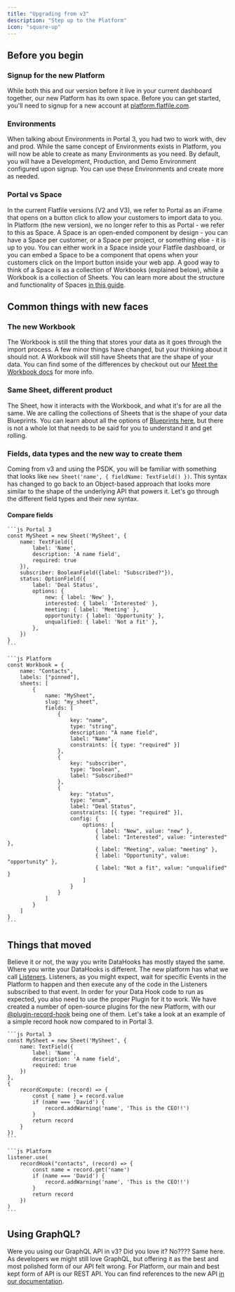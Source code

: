 ```yaml
---
title: "Upgrading from v3"
description: "Step up to the Platform"
icon: "square-up"
---
```


## Before you begin
### Signup for the new Platform
While both this and our version before it live in your current dashboard together, our new Platform has its own space. Before you can get started, you'll need to signup for a new account at [platform.flatfile.com](https://platform.flatfile.com).

### Environments
When talking about Environments in Portal 3, you had two to work with, dev and prod. While the same concept of Environments exists in Platform, you will now be able to create as many Environments as you need. By default, you will have a Development, Production, and Demo Environment configured upon signup. You can use these Environments and create more as needed.

### Portal vs Space
In the current Flatfile versions (V2 and V3), we refer to Portal as an iFrame that opens on a button click to allow your customers to import data to you. In Platform (the new version), we no longer refer to this as Portal - we refer to this as Space. A Space is an open-ended component by design - you can have a Space per customer, or a Space per project, or something else - it is up to you. You can either work in a Space inside your Flatfile dashboard, or you can embed a Space to be a component that opens when your customers click on the Import button inside your web app. A good way to think of a Space is as a collection of Workbooks (explained below), while a Workbook is a collection of Sheets. You can learn more about the structure and functionality of Spaces [in this guide](https://flatfile.com/docs/concepts/spaces).

## Common things with new faces
### The new Workbook
The Workbook is still the thing that stores your data as it goes through the import process. A few minor things have changed, but your thinking about it should not. A Workbook will still have Sheets that are the shape of your data. You can find some of the differences by checkout out our [Meet the Workbook docs](/quickstart/meet-the-workbook) for more info.

### Same Sheet, different product
The Sheet, how it interacts with the Workbook, and what it's for are all the same. We are calling the collections of Sheets that is the shape of your data Blueprints. You can learn about all the options of [Blueprints here](/blueprint/overview), but there is not a whole lot that needs to be said for you to understand it and get rolling.

### Fields, data types and the new way to create them
Coming from v3 and using the PSDK, you will be familiar with something that looks like `new Sheet('name', { fieldName: TextField() })`. This syntax has changed to go back to an Object-based approach that looks more similar to the shape of the underlying API that powers it. Let's go through the different field types and their new syntax.
#### Compare fields
<CodeGroup>

    ```js Portal 3
    const MySheet = new Sheet('MySheet', {
        name: TextField({
            label: 'Name',
            description: 'A name field',
            required: true
        }),
        subscriber: BooleanField({label: "Subscribed?"}),
        status: OptionField({
            label: 'Deal Status',
            options: {
                new: { label: 'New' },
                interested: { label: 'Interested' },
                meeting: { label: 'Meeting' },
                opportunity: { label: 'Opportunity' },
                unqualified: { label: 'Not a fit' },
            },
        })
    }
    ```

    ```js Platform
    const Workbook = {
        name: "Contacts",
        labels: ["pinned"],
        sheets: [
            {
                name: "MySheet",
                slug: "my_sheet",
                fields: [
                    {
                        key: "name",
                        type: "string",
                        description: "A name field",
                        label: "Name",
                        constraints: [{ type: "required" }]
                    },
                    {
                        key: "subscriber",
                        type: "boolean",
                        label: "Subscribed?"
                    },
                    {
                        key: "status",
                        type: "enum",
                        label: "Deal Status",
                        constraints: [{ type: "required" }],
                        config: {
                            options: [
                                { label: "New", value: "new" },
                                { label: "Interested", value: "interested" },
                                { label: "Meeting", value: "meeting" },
                                { label: "Opportunity", value: "opportunity" },
                                { label: "Not a fit", value: "unqualified" }
                            ]
                        }
                    }
                ]
            }
        ]
    }
    ```

</CodeGroup>

## Things that moved
Believe it or not, the way you write DataHooks has mostly stayed the same. Where you write your DataHooks is different. The new platform has what we call [Listeners](/quickstart/meet-the-listener). Listeners, as you might expect, wait for specific Events in the Platform to happen and then execute any of the code in the Listeners subscribed to that event. In order for your Data Hook code to run as expected, you also need to use the proper Plugin for it to work. We have created a number of open-source plugins for the new Platform, with our [@plugin-record-hook](/plugins/transform/record-hook) being one of them. Let's take a look at an example of a simple record hook now compared to in Portal 3.
<CodeGroup>

    ```js Portal 3
    const MySheet = new Sheet('MySheet', {
        name: TextField({
            label: 'Name',
            description: 'A name field',
            required: true
        })
    },
    {
        recordCompute: (record) => {
            const { name } = record.value
            if (name === 'David') {
                record.addWarning('name', 'This is the CEO!!')
            }
            return record
        }
    })
    ```

    ```js Platform
    listener.use(
        recordHook("contacts", (record) => {
            const name = record.get('name')
            if (name === 'David') {
                record.addWarning('name', 'This is the CEO!!')
            }
            return record
        })
    )
    ```

</CodeGroup>

## Using GraphQL?
Were you using our GraphQL API in v3? Did you love it? No???? Same here. As developers we might still love GraphQL, but offering it as the best and most polished form of our API felt wrong. For Platform, our main and best kept form of API is our REST API. You can find references to the new API [in our documentation](https://reference.flatfile.com/docs/api/pgrqb7max440y-introduction).
